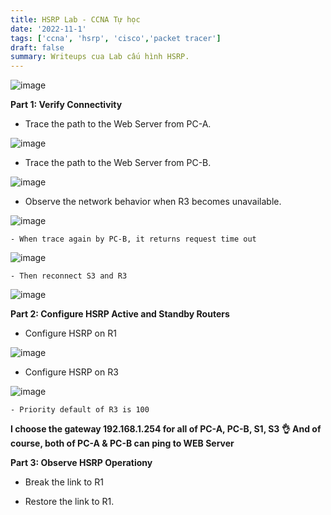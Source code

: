 ```yaml
---
title: HSRP Lab - CCNA Tự học
date: '2022-11-1'
tags: ['ccna', 'hsrp', 'cisco','packet tracer']
draft: false
summary: Writeups cua Lab cấu hình HSRP.
---
```



![image](https://user-images.githubusercontent.com/61643034/199156830-2676bafc-6d0e-4471-bef2-b4fc6a88dd3a.png)


**Part 1: Verify Connectivity**

- Trace the path to the Web Server from PC-A.

![image](https://user-images.githubusercontent.com/61643034/199155885-bef30e28-d04c-47ff-be84-b984c86b1829.png)

- Trace the path to the Web Server from PC-B.

![image](https://user-images.githubusercontent.com/61643034/199156381-47ecd085-9bfc-4dae-b955-3e6600c79003.png)

- Observe the network behavior when R3 becomes unavailable.

![image](https://user-images.githubusercontent.com/61643034/199156743-1cec4975-6736-43eb-9188-4cd99d0a9fb6.png)

    - When trace again by PC-B, it returns request time out
        
        
![image](https://user-images.githubusercontent.com/61643034/199157015-8b21b9b6-f4bb-4ad4-9b9a-8eb0c08f242a.png)

    - Then reconnect S3 and R3
    
![image](https://user-images.githubusercontent.com/61643034/199157364-ddb8396e-24e4-4475-a221-389b197948e4.png)


**Part 2: Configure HSRP Active and Standby Routers**

- Configure HSRP on R1

![image](https://user-images.githubusercontent.com/61643034/199159179-1c7fb71a-c2ce-4706-bb80-c75c6a2cefdb.png)

- Configure HSRP on R3

![image](https://user-images.githubusercontent.com/61643034/199158755-214ceb81-9e3b-47d6-ae66-eae8f139ddaa.png)

    - Priority default of R3 is 100
    
****I choose the gateway 192.168.1.254 for all of PC-A, PC-B, S1, S3 👌 And of course, both of PC-A & PC-B can ping to WEB Server****


**Part 3: Observe HSRP Operationy**


- Break the link to R1


- Restore the link to R1.


